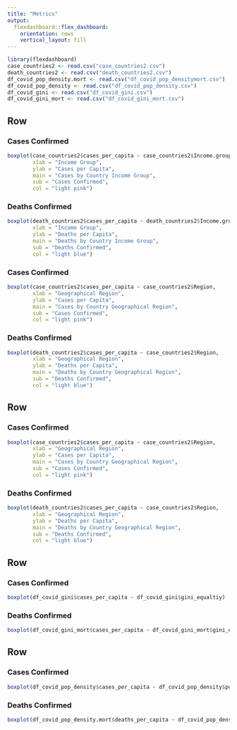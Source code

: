 ```yaml
---
title: "Metrics"
output: 
  flexdashboard::flex_dashboard:
    orientation: rows
    vertical_layout: fill
---
```


```r
library(flexdashboard)
case_countries2 <- read.csv("case_countries2.csv")
death_countries2 <- read.csv("death_countries2.csv")
df_covid_pop_density.mort <- read.csv("df_covid_pop_densitymort.csv")
df_covid_pop_density <- read.csv("df_covid_pop_density.csv")
df_covid_gini <- read.csv("df_covid_gini.csv")
df_covid_gini_mort <- read.csv("df_covid_gini_mort.csv")
```


Row  {.tabset}
-----------------------------------------------------------------------

### Cases Confirmed

```r
boxplot(case_countries2$cases_per_capita ~ case_countries2$Income.group, 
        xlab = "Income Group",
        ylab = "Cases per Capita",
        main = "Cases by Country Income Group",
        sub = "Cases Confirmed",
        col = "light pink")
```


### Deaths Confirmed

```r
boxplot(death_countries2$cases_per_capita ~ death_countries2$Income.group,
        xlab = "Income Group",
        ylab = "Deaths per Capita",
        main = "Deaths by Country Income Group",
        sub = "Deaths Confirmed",
        col = "light blue")
```


### Cases Confirmed

```r
boxplot(case_countries2$cases_per_capita ~ case_countries2$Region,
        xlab = "Geographical Region",
        ylab = "Cases per Capita",
        main = "Cases by Country Geographical Region",
        sub = "Cases Confirmed",
        col = "light pink")
```

### Deaths Confirmed

```r
boxplot(death_countries2$cases_per_capita ~ case_countries2$Region,
        xlab = "Geographical Region",
        ylab = "Deaths per Capita",
        main = "Deaths by Country Geographical Region",
        sub = "Deaths Confirmed",
        col = "light blue")
```




Row  {.tabset}
-----------------------------------------------------------------------


### Cases Confirmed

```r
boxplot(case_countries2$cases_per_capita ~ case_countries2$Region,
        xlab = "Geographical Region",
        ylab = "Cases per Capita",
        main = "Cases by Country Geographical Region",
        sub = "Cases Confirmed",
        col = "light pink")
```

### Deaths Confirmed

```r
boxplot(death_countries2$cases_per_capita ~ case_countries2$Region,
        xlab = "Geographical Region",
        ylab = "Deaths per Capita",
        main = "Deaths by Country Geographical Region",
        sub = "Deaths Confirmed",
        col = "light blue")
```


Row  {.tabset}
-----------------------------------------------------------------------

### Cases Confirmed

```r
boxplot(df_covid_gini$cases_per_capita ~ df_covid_gini$gini_equaltiy)
```

### Deaths Confirmed

```r
boxplot(df_covid_gini_mort$cases_per_capita ~ df_covid_gini_mort$gini_equaltiy)
```

Row  {.tabset}
-----------------------------------------------------------------------

### Cases Confirmed
```r
boxplot(df_covid_pop_density$cases_per_capita ~ df_covid_pop_density$pop.density_categories)

```


### Deaths Confirmed
```r
boxplot(df_covid_pop_density.mort$deaths_per_capita ~ df_covid_pop_density.mort$pop.density_categories)

```


